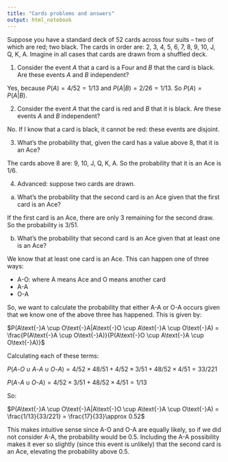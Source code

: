 ```yaml
---
title: "Cards problems and answers"
output: html_notebook
---
```


Suppose you have a standard deck of 52 cards across four suits -- two of which are red; two black. The cards in order are: 2, 3, 4, 5, 6, 7, 8, 9, 10, J, Q, K, A. Imagine in all cases that cards are drawn from a shuffled deck.

1. Consider the event $A$ that a card is a Four and $B$ that the card is black. Are these events $A$ and $B$ independent?

Yes, because $P(A) = 4/52 = 1/13$ and $P(A|B) = 2 / 26 = 1/13$. So $P(A)=P(A|B)$.

2. Consider the event $A$ that the card is red and $B$ that it is black. Are these events $A$ and $B$ independent?

No. If I know that a card is black, it cannot be red: these events are disjoint.

3. What's the probability that, given the card has a value above 8, that it is an Ace?

The cards above 8 are: 9, 10, J, Q, K, A. So the probability that it is an Ace is $1/6$.

4. Advanced: suppose two cards are drawn.

a. What's the probability that the second card is an Ace given that the first card is an Ace?

If the first card is an Ace, there are only 3 remaining for the second draw. So the probability is $3/51$.

b. What's the probability that second card is an Ace given that at least one is an Ace?

We know that at least one card is an Ace. This can happen one of three ways:

- A-O: where A means Ace and O means another card
- A-A
- O-A

So, we want to calculate the probability that either A-A or O-A occurs given that we know one of the above three has happened. This is given by:

$P(A\text{-}A \cup O\text{-}A|A\text{-}O \cup A\text{-}A \cup O\text{-}A) = \frac{P(A\text{-}A \cup O\text{-}A)}{P(A\text{-}O \cup A\text{-}A \cup O\text{-}A)}$

Calculating each of these terms:

$P(A\text{-}O \cup A\text{-}A \cup O\text{-}A) = 4/52 \times 48/51 + 4/52 \times 3/51 + 48/52 \times 4/51 = 33/221$

$P(A\text{-}A \cup O\text{-}A) = 4/52 \times 3/51 + 48/52 \times 4/51 = 1/13$

So:

$P(A\text{-}A \cup O\text{-}A|A\text{-}O \cup A\text{-}A \cup O\text{-}A) = \frac{1/13}{33/221} = \frac{17}{33}\approx 0.52$

This makes intuitive sense since A-O and O-A are equally likely, so if we did not consider A-A, the probability would be 0.5. Including the A-A possibility makes it ever so slightly (since this event is unlikely) that the second card is an Ace, elevating the probability above 0.5.
